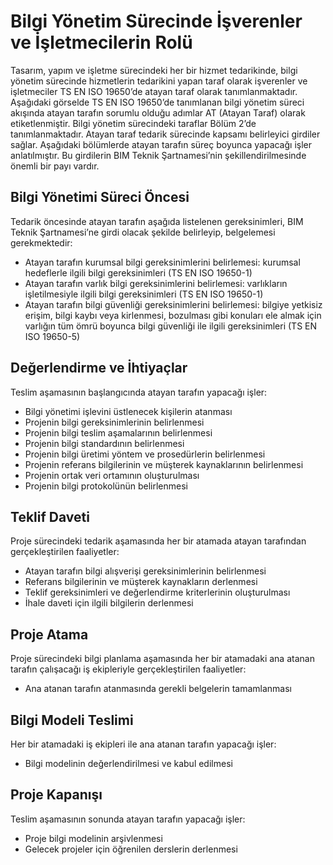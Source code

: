 # Bilgi Yönetim Sürecinde İşverenler ve İşletmecilerin Rolü {.unnumbered}

Tasarım, yapım ve işletme sürecindeki her bir hizmet tedarikinde, bilgi yönetim sürecinde hizmetlerin tedarikini yapan taraf olarak işverenler ve işletmeciler TS EN ISO 19650'de atayan taraf olarak tanımlanmaktadır. Aşağıdaki görselde TS EN ISO 19650'de tanımlanan bilgi yönetim süreci akışında atayan tarafın sorumlu olduğu adımlar AT (Atayan Taraf) olarak etiketlenmiştir. Bilgi yönetim sürecindeki taraflar Bölüm 2'de tanımlanmaktadır. Atayan taraf tedarik sürecinde kapsamı belirleyici girdiler sağlar. Aşağıdaki bölümlerde atayan tarafın süreç boyunca yapacağı işler anlatılmıştır. Bu girdilerin BIM Teknik Şartnamesi'nin şekillendirilmesinde önemli bir payı vardır.

##	Bilgi Yönetimi Süreci Öncesi
Tedarik öncesinde atayan tarafın aşağıda listelenen gereksinimleri, BIM Teknik Şartnamesi'ne girdi olacak şekilde belirleyip, belgelemesi gerekmektedir:

* Atayan tarafın kurumsal bilgi gereksinimlerini belirlemesi: kurumsal hedeflerle ilgili bilgi gereksinimleri (TS EN ISO 19650-1)
* Atayan tarafın varlık bilgi gereksinimlerini belirlemesi: varlıkların işletilmesiyle ilgili bilgi gereksinimleri (TS EN ISO 19650-1)
* Atayan tarafın bilgi güvenliği gereksinimlerini belirlemesi: bilgiye yetkisiz erişim, bilgi kaybı veya kirlenmesi, bozulması gibi konuları ele almak için varlığın tüm ömrü boyunca bilgi güvenliği ile ilgili gereksinimleri (TS EN ISO 19650-5)

## Değerlendirme ve İhtiyaçlar
Teslim aşamasının başlangıcında atayan tarafın yapacağı işler:

* Bilgi yönetimi işlevini üstlenecek kişilerin atanması
* Projenin bilgi gereksinimlerinin belirlenmesi
* Projenin bilgi teslim aşamalarının belirlenmesi
* Projenin bilgi standardının belirlenmesi
* Projenin bilgi üretimi yöntem ve prosedürlerin belirlenmesi
* Projenin referans bilgilerinin ve müşterek kaynaklarının belirlenmesi
* Projenin ortak veri ortamının oluşturulması
* Projenin bilgi protokolünün belirlenmesi

## Teklif Daveti
Proje sürecindeki tedarik aşamasında her bir atamada atayan tarafından gerçekleştirilen faaliyetler:

* Atayan tarafın bilgi alışverişi gereksinimlerinin belirlenmesi
* Referans bilgilerinin ve müşterek kaynakların derlenmesi
* Teklif gereksinimleri ve değerlendirme kriterlerinin oluşturulması
* İhale daveti için ilgili bilgilerin derlenmesi

## Proje Atama
Proje sürecindeki bilgi planlama aşamasında her bir atamadaki ana atanan tarafın çalışacağı iş ekipleriyle gerçekleştirilen faaliyetler:

* Ana atanan tarafın atanmasında gerekli belgelerin tamamlanması

##	Bilgi Modeli Teslimi
Her bir atamadaki iş ekipleri ile ana atanan tarafın yapacağı işler:

* Bilgi modelinin değerlendirilmesi ve kabul edilmesi

## Proje Kapanışı
Teslim aşamasının sonunda atayan tarafın yapacağı işler:

* Proje bilgi modelinin arşivlenmesi
* Gelecek projeler için öğrenilen derslerin derlenmesi

